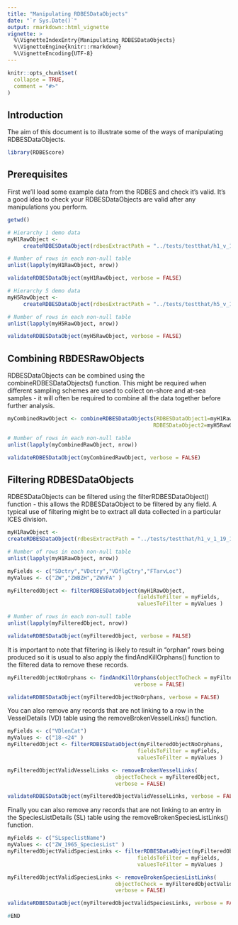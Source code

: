 ```yaml
---
title: "Manipulating RDBESDataObjects"
date: "`r Sys.Date()`"
output: rmarkdown::html_vignette
vignette: >
  %\VignetteIndexEntry{Manipulating RDBESDataObjects}
  %\VignetteEngine{knitr::rmarkdown}
  %\VignetteEncoding{UTF-8}
---
```


```r
knitr::opts_chunk$set(
  collapse = TRUE,
  comment = "#>"
)
```

## Introduction 

The aim of this document is to illustrate some of the ways of manipulating RDBESDataObjects.

```r
library(RDBEScore)
```

## Prerequisites

First we'll load some example data from the RDBES and check it's valid.  It's a good idea to check your RDBESDataObjects are valid after any manipulations you perform.

```r

getwd()

# Hierarchy 1 demo data
myH1RawObject <-
     createRDBESDataObject(rdbesExtractPath = "../tests/testthat/h1_v_1_19_13")

# Number of rows in each non-null table
unlist(lapply(myH1RawObject, nrow))

validateRDBESDataObject(myH1RawObject, verbose = FALSE)

# Hierarchy 5 demo data
myH5RawObject <-
     createRDBESDataObject(rdbesExtractPath = "../tests/testthat/h5_v_1_19_13")

# Number of rows in each non-null table
unlist(lapply(myH5RawObject, nrow))

validateRDBESDataObject(myH5RawObject, verbose = FALSE)


```

## Combining RBDESRawObjects

RDBESDataObjects can be combined using the combineRDBESDataObjects() function.  This might be required when different sampling schemes are used to collect on-shore and at-sea samples - it will often be required to combine all the data together before further analysis.

```r

myCombinedRawObject <- combineRDBESDataObjects(RDBESDataObject1=myH1RawObject,
                                              RDBESDataObject2=myH5RawObject)

# Number of rows in each non-null table
unlist(lapply(myCombinedRawObject, nrow))

validateRDBESDataObject(myCombinedRawObject, verbose = FALSE)
```

## Filtering RDBESDataObjects

RDBESDataObjects can be filtered using the filterRDBESDataObject() function - this allows the RDBESDataObject to be filtered by any field.  A typical use of filtering might be to extract all data collected in a particular ICES division.  


```r
myH1RawObject <-
createRDBESDataObject(rdbesExtractPath = "../tests/testthat/h1_v_1_19_13")

# Number of rows in each non-null table
unlist(lapply(myH1RawObject, nrow))

myFields <- c("SDctry","VDctry","VDflgCtry","FTarvLoc")
myValues <- c("ZW","ZWBZH","ZWVFA" )

myFilteredObject <- filterRDBESDataObject(myH1RawObject,
                                         fieldsToFilter = myFields,
                                         valuesToFilter = myValues )

# Number of rows in each non-null table
unlist(lapply(myFilteredObject, nrow))

validateRDBESDataObject(myFilteredObject, verbose = FALSE)
```
It is important to note that filtering is likely to result in "orphan" rows being produced so it is usual to also apply the findAndKillOrphans() function to the filtered data to remove these records.

```r

myFilteredObjectNoOrphans <- findAndKillOrphans(objectToCheck = myFilteredObject,
                                        verbose = FALSE)

validateRDBESDataObject(myFilteredObjectNoOrphans, verbose = FALSE)


```

You can also remove any records that are not linking to a row in the VesselDetails (VD) table using the removeBrokenVesselLinks() function.

```r

myFields <- c("VDlenCat")
myValues <- c("18-<24" )
myFilteredObject <- filterRDBESDataObject(myFilteredObjectNoOrphans,
                                         fieldsToFilter = myFields,
                                         valuesToFilter = myValues )

myFilteredObjectValidVesselLinks <- removeBrokenVesselLinks(
                                  objectToCheck = myFilteredObject,
                                  verbose = FALSE)

validateRDBESDataObject(myFilteredObjectValidVesselLinks, verbose = FALSE)

```

Finally you can also remove any records that are not linking to an entry in the SpeciesListDetails (SL) table using the removeBrokenSpeciesListLinks() function.

```r

myFields <- c("SLspeclistName")
myValues <- c("ZW_1965_SpeciesList" )
myFilteredObjectValidSpeciesLinks <- filterRDBESDataObject(myFilteredObjectValidVesselLinks,
                                         fieldsToFilter = myFields,
                                         valuesToFilter = myValues )

myFilteredObjectValidSpeciesLinks <- removeBrokenSpeciesListLinks(
                                  objectToCheck = myFilteredObjectValidSpeciesLinks,
                                  verbose = FALSE)

validateRDBESDataObject(myFilteredObjectValidSpeciesLinks, verbose = FALSE)

```



```r
#END
```

